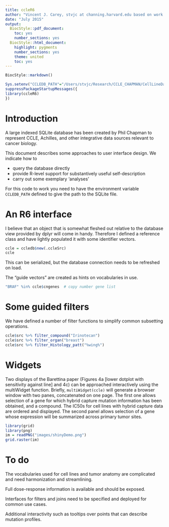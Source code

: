 ```yaml
---
title: ccleR6
author: "Vincent J. Carey, stvjc at channing.harvard.edu based on work of Phil Chapman at CRUK"
date: "July 2015"
output:
  BiocStyle::pdf_document:
    toc: yes
    number_sections: yes
  BiocStyle::html_document:
    highlight: pygments
    number_sections: yes
    theme: united
    toc: yes
---
```


<!--
%\VignetteEngine{knitr::rmarkdown}
%\VignetteIndexEntry{xyz}
-->

```r
BiocStyle::markdown()
```
```r
Sys.setenv("CCLEDB_PATH"="/Users/stvjc/Research/CCLE_CHAPMAN/CellLineData.db")
suppressPackageStartupMessages({
library(ccleR6)
})
```

# Introduction

A large indexed SQLite database has been created by Phil Chapman
to represent CCLE, Achilles, and other integrative data sources
relevant to cancer biology.  

This document describes some
approaches to user interface design.  We indicate how to

- query the database directly
- provide R-level support for substantively useful self-description
- carry out some exemplary 'analyses'

For this code to work you need to have the environment variable
`CCLEDB_PATH` defined to give the path to the SQLite file.

# An R6 interface

I believe that an object that is somewhat fleshed out relative to
the database view provided by dplyr will come in handy.  Therefore
I defined a reference class and have lightly populated it with
some identifier vectors.

```r
ccle = ccledb$new(.ccleSrc)
ccle
```

This can be serialized, but the database connection needs to be
refreshed on load.

The "guide vectors" are created as hints on vocabularies in use.
```r
"BRAF" %in% ccle$cngenes  # copy number gene list
```

# Some guided filters

We have defined a number of filter functions to
simplify common subsetting operations.
```r
ccle$src %>% filter_compound("Irinotecan")
ccle$src %>% filter_organ("breast")
ccle$src %>% filter_Histology_patt("%wing%")
```

# Widgets

Two displays of the Barettina paper (Figures 4a [lower dotplot
with sensitivity against line] and 4c)
can be approached interactively using the multiWidget function.
Briefly, `multiWidget(ccle)` will generate a browser window
with two panes, concatenated on one page.  The first one allows
selection of a gene for which hybrid capture mutation information
has been obtained, and a compound.  The IC50s for cell lines
with hybrid capture data are ordered and displayed.
The second panel allows selection of
a gene whose expression will be summarized across primary tumor sites.

```r
library(grid)
library(png)
im = readPNG("images/shinyDemo.png")
grid.raster(im)
```

# To do

The vocabularies used for cell lines and tumor anatomy are complicated
and need harmonization and streamlining.

Full dose-response information is available and should be exposed.

Interfaces for filters and joins need to be specified and deployed for
common use cases.

Additional interactivity such as tooltips over points that can 
describe mutation profiles.
